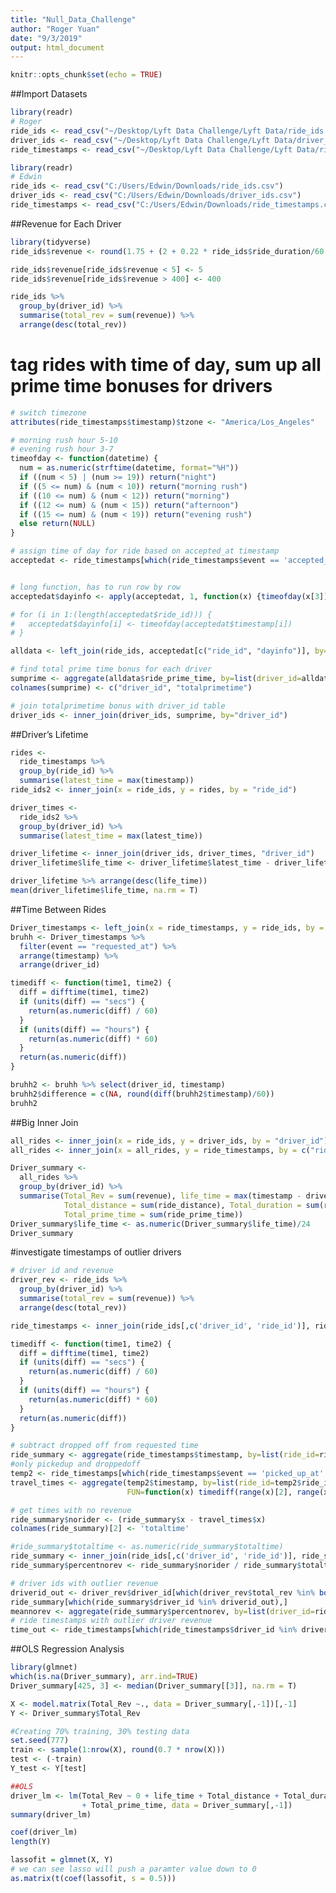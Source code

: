 ```yaml
---
title: "Null_Data_Challenge"
author: "Roger Yuan"
date: "9/3/2019"
output: html_document
---
```

  
  ```r
knitr::opts_chunk$set(echo = TRUE)
```

##Import Datasets
```r
library(readr)
# Roger
ride_ids <- read_csv("~/Desktop/Lyft Data Challenge/Lyft Data/ride_ids.csv")
driver_ids <- read_csv("~/Desktop/Lyft Data Challenge/Lyft Data/driver_ids.csv")
ride_timestamps <- read_csv("~/Desktop/Lyft Data Challenge/Lyft Data/ride_timestamps.csv")
```

```r
library(readr)
# Edwin
ride_ids <- read_csv("C:/Users/Edwin/Downloads/ride_ids.csv")
driver_ids <- read_csv("C:/Users/Edwin/Downloads/driver_ids.csv")
ride_timestamps <- read_csv("C:/Users/Edwin/Downloads/ride_timestamps.csv")
```

##Revenue for Each Driver
```r
library(tidyverse)
ride_ids$revenue <- round(1.75 + (2 + 0.22 * ride_ids$ride_duration/60 + 1.15 * 0.000621371 * ride_ids$ride_distance) * (1 + ride_ids$ride_prime_time/100), digits = 2)

ride_ids$revenue[ride_ids$revenue < 5] <- 5
ride_ids$revenue[ride_ids$revenue > 400] <- 400

ride_ids %>% 
  group_by(driver_id) %>% 
  summarise(total_rev = sum(revenue)) %>% 
  arrange(desc(total_rev))
```

# tag rides with time of day, sum up all prime time bonuses for drivers
```r
# switch timezone
attributes(ride_timestamps$timestamp)$tzone <- "America/Los_Angeles"

# morning rush hour 5-10
# evening rush hour 3-7
timeofday <- function(datetime) {
  num = as.numeric(strftime(datetime, format="%H"))
  if ((num < 5) | (num >= 19)) return("night")
  if ((5 <= num) & (num < 10)) return("morning rush")
  if ((10 <= num) & (num < 12)) return("morning")
  if ((12 <= num) & (num < 15)) return("afternoon")
  if ((15 <= num) & (num < 19)) return("evening rush")
  else return(NULL)
}

# assign time of day for ride based on accepted_at timestamp
acceptedat <- ride_timestamps[which(ride_timestamps$event == 'accepted_at'),]


# long function, has to run row by row
acceptedat$dayinfo <- apply(acceptedat, 1, function(x) {timeofday(x[3])})

# for (i in 1:(length(acceptedat$ride_id))) {
#   acceptedat$dayinfo[i] <- timeofday(acceptedat$timestamp[i])
# }

alldata <- left_join(ride_ids, acceptedat[c("ride_id", "dayinfo")], by="ride_id")

# find total prime time bonus for each driver
sumprime <- aggregate(alldata$ride_prime_time, by=list(driver_id=alldata$driver_id), FUN=sum)
colnames(sumprime) <- c("driver_id", "totalprimetime")

# join totalprimetime bonus with driver_id table
driver_ids <- inner_join(driver_ids, sumprime, by="driver_id")
```


##Driver's Lifetime
```r
rides <- 
  ride_timestamps %>% 
  group_by(ride_id) %>% 
  summarise(latest_time = max(timestamp))
ride_ids2 <- inner_join(x = ride_ids, y = rides, by = "ride_id")

driver_times <- 
  ride_ids2 %>% 
  group_by(driver_id) %>% 
  summarise(latest_time = max(latest_time))

driver_lifetime <- inner_join(driver_ids, driver_times, "driver_id")
driver_lifetime$life_time <- driver_lifetime$latest_time - driver_lifetime$driver_onboard_date

driver_lifetime %>% arrange(desc(life_time))
mean(driver_lifetime$life_time, na.rm = T)
```

##Time Between Rides
```r
Driver_timestamps <- left_join(x = ride_timestamps, y = ride_ids, by = "ride_id")
bruhh <- Driver_timestamps %>% 
  filter(event == "requested_at") %>% 
  arrange(timestamp) %>% 
  arrange(driver_id)

timediff <- function(time1, time2) {
  diff = difftime(time1, time2)
  if (units(diff) == "secs") {
    return(as.numeric(diff) / 60)
  }
  if (units(diff) == "hours") {
    return(as.numeric(diff) * 60)
  }
  return(as.numeric(diff))
}

bruhh2 <- bruhh %>% select(driver_id, timestamp)
bruhh2$difference = c(NA, round(diff(bruhh2$timestamp)/60))
bruhh2
```



##Big Inner Join
```r
all_rides <- inner_join(x = ride_ids, y = driver_ids, by = "driver_id")
all_rides <- inner_join(x = all_rides, y = ride_timestamps, by = c("ride_id"))

Driver_summary <- 
  all_rides %>% 
  group_by(driver_id) %>% 
  summarise(Total_Rev = sum(revenue), life_time = max(timestamp - driver_onboard_date), 
            Total_distance = sum(ride_distance), Total_duration = sum(ride_duration),
            Total_prime_time = sum(ride_prime_time))
Driver_summary$life_time <- as.numeric(Driver_summary$life_time)/24
Driver_summary
```


#investigate timestamps of outlier drivers
```r
# driver id and revenue
driver_rev <- ride_ids %>% 
  group_by(driver_id) %>% 
  summarise(total_rev = sum(revenue)) %>% 
  arrange(desc(total_rev))

ride_timestamps <- inner_join(ride_ids[,c('driver_id', 'ride_id')], ride_timestamps, by='ride_id')

timediff <- function(time1, time2) {
  diff = difftime(time1, time2)
  if (units(diff) == "secs") {
    return(as.numeric(diff) / 60)
  }
  if (units(diff) == "hours") {
    return(as.numeric(diff) * 60)
  }
  return(as.numeric(diff))
}

# subtract dropped off from requested time
ride_summary <- aggregate(ride_timestamps$timestamp, by=list(ride_id=ride_timestamps$ride_id), FUN=function(x)timediff(range(x)[2], range(x)[1]))
#only pickedup and droppedoff
temp2 <- ride_timestamps[which(ride_timestamps$event == 'picked_up_at' | ride_timestamps$event == 'dropped_off_at'),]
travel_times <- aggregate(temp2$timestamp, by=list(ride_id=temp2$ride_id), 
                          FUN=function(x) timediff(range(x)[2], range(x)[1]))

# get times with no revenue
ride_summary$norider <- (ride_summary$x - travel_times$x)
colnames(ride_summary)[2] <- 'totaltime'

#ride_summary$totaltime <- as.numeric(ride_summary$totaltime)
ride_summary <- inner_join(ride_ids[,c('driver_id', 'ride_id')], ride_summary, by='ride_id')
ride_summary$percentnorev <- ride_summary$norider / ride_summary$totaltime
```


```r
# driver ids with outlier revenue
driverid_out <- driver_rev$driver_id[which(driver_rev$total_rev %in% boxplot(driver_rev$total_rev)$out)]
ride_summary[which(ride_summary$driver_id %in% driverid_out),]
meannorev <- aggregate(ride_summary$percentnorev, by=list(driver_id=ride_summary$driver_id), FUN=mean)
# ride timestamps with outlier driver revenue
time_out <- ride_timestamps[which(ride_timestamps$driver_id %in% driver_out),]
```


##OLS Regression Analysis
```r
library(glmnet)
which(is.na(Driver_summary), arr.ind=TRUE)
Driver_summary[425, 3] <- median(Driver_summary[[3]], na.rm = T)

X <- model.matrix(Total_Rev ~., data = Driver_summary[,-1])[,-1]
Y <- Driver_summary$Total_Rev

#Creating 70% training, 30% testing data
set.seed(777)
train <- sample(1:nrow(X), round(0.7 * nrow(X)))
test <- (-train)
Y_test <- Y[test]

##OLS
driver_lm <- lm(Total_Rev ~ 0 + life_time + Total_distance + Total_duration
                + Total_prime_time, data = Driver_summary[,-1])
summary(driver_lm)

coef(driver_lm)
length(Y)

lassofit = glmnet(X, Y)
# we can see lasso will push a paramter value down to 0
as.matrix(t(coef(lassofit, s = 0.5))) 

```
